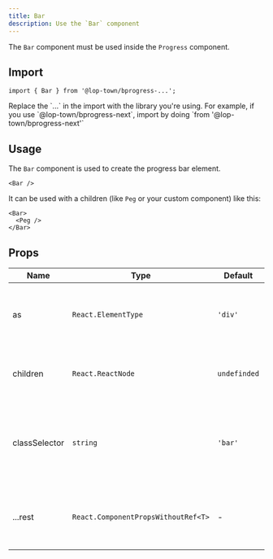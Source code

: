 ```yaml
---
title: Bar
description: Use the `Bar` component
---
```


The `Bar` component must be used inside the `Progress` component.

## Import

```tsx
import { Bar } from '@lop-town/bprogress-...';
```

<Callout title="Note">
  Replace the `...` in the import with the library you're using. For example, if you use `@lop-town/bprogress-next`, import by doing `from '@lop-town/bprogress-next'`
</Callout>

## Usage

The `Bar` component is used to create the progress bar element.

```tsx
<Bar />
```

It can be used with a children (like `Peg` or your custom component) like this:

```tsx
<Bar>
  <Peg />
</Bar>
```

## Props

| Name | Type | Default | Description |
| --- | --- | --- | --- |
| as | `React.ElementType` | `'div'` | The component to render the progress element |
| children | `React.ReactNode` | `undefinded` | The children of the progress element |
| classSelector | `string` | `'bar'` | The class selector of the progress element (depends on your css) |
| ...rest | `React.ComponentPropsWithoutRef<T>` | - | The rest of the props are passed to the progress element |
